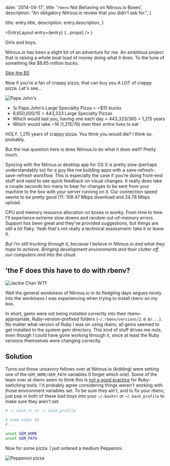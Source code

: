 

  date: '2014-04-17',
  title: '`rbenv` Not Behaving on Nitrous.io Boxes',
  description: "An obligatory Nitrous.io review that you didn't ask for.",
}

  title: entry.title,
  description: entry.description,
}

  <EntryLayout
    entry={entry}
    {...props}
  />
)

Girls and boys.

Nitrous.io has been a slight bit of an adventure for me. An ambitious project
that is raising a whole boat load of money doing what it does. To the tune of
something like $6.65 million bucks.

[Skip the BS](#solution)

Now if you're a fan of crappy pizza, that can buy you A LOT of crappy pizza.
Let's see...

<Image
  src={johnsFavorite}
  alt="Papa John's"
/>

- 1x Papa John's Large Speciality Pizza = ~$15 bucks
- 6,650,000/15 = 443,333 Large Specialty Pizzas
- Which would last you, having one each day = 443,333/365 = 1,215 years
- Which would take ~16 (1,215/76) men their entire lives to eat

HOLY. 1,215 years of crappy pizza. You think you would die? I think so, probably.

But the real question here is does Nitrous.io do what it does well? Pretty much.

Syncing with the Nitrous.io desktop app for OS X is pretty slow (perhaps
understandably so) for a guy like me building apps with a save-refresh-save-refresh
workflow. This is especially the case if you're doing front-end stuff and need
to see quick feedback on visual changes. It really does take a couple seconds
too many to bear for changes to be sent from your machine to the box with your
server running on it. Our connection speed seems to be pretty good (?): 109.47 Mbps
download and 24.78 Mbps upload.

CPU and memory resource allocation on boxes is wonky. From time to time I'll
experience extreme slow downs and random out-of-memory errors. Support has been
great and they've provided suggestions, but things are still a bit flaky. Yeah
that's not really a technical assessment: take it or leave it.

_But I'm still trucking through it, because I believe in Nitrous.io and what they
hope to achieve. Bringing development environments and their clutter off our
computers and into the cloud._

## 'the F does this have to do with rbenv?

<Image
  src={wtf}
  alt="Jackie Chan WTF"
/>

Well the general wonkiness of Nitrous.io in its fledgling days segues nicely into
the wonkiness I was experiencing when trying to install rbenv on my box.

In short, gems were not being installed correctly into their rbenv-appropriate,
Ruby-version-prefixed folders (`~/.rbenv/versions/2.0.0/...`). No matter what
version of Ruby I was on using rbenv, all gems seemed to get installed to the
system gem directory. This kind of stuff drives me nuts, even though I could
have gone working through it, since at least the Ruby versions themselves were
changing correctly.

## <a name='solution'></a> Solution

Turns out those unsavory fellows over at Nitrous.io (kidding) were setting one of
the `GEM_HOME/GEM_PATH` variables (I forget which one). Some of the team over at
rbenv seem to think this is [not a good practice](https://github.com/sstephenson/rbenv/issues/259)
for Ruby-swtiching tools. I'd probably agree considering things weren't working
with those environment variables set. To be sure they ain't, and to fix your rbenv,
just pop in both of these bad boys into your `~/.bashrc` or `~/.bash_profile`
to make sure they aren't set.

```bash
# ~/.bash_rc or ~/.bash_profile

# some other BS
# ...

unset GEM_HOME
unset GEM_PATH
```

Now for some pizza. I just ordered a medium Pepperoni.

<Image
  src={pepperoni}
  alt="Pepperoni pizza"
/>
